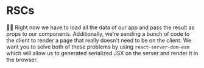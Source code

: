 # RSCs

👨‍💼 Right now we have to load all the data of our app and pass the result as
props to our components. Additionally, we're sending a bunch of code to the
client to render a page that really doesn't need to be on the client. We want
you to solve both of these problems by using `react-server-dom-esm` which will
allow us to generated serialized JSX on the server and render it in the browser.

